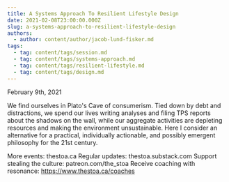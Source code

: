 ```yaml
---
title: A Systems Approach To Resilient Lifestyle Design
date: 2021-02-08T23:00:00.000Z
slug: a-systems-approach-to-resilient-lifestyle-design
authors:
  - author: content/author/jacob-lund-fisker.md
tags:
  - tag: content/tags/session.md
  - tag: content/tags/systems-approach.md
  - tag: content/tags/resilient-lifestyle.md
  - tag: content/tags/design.md
---
```


February 9th, 2021

We find ourselves in Plato's Cave of consumerism. Tied down by debt and distractions, we spend our lives writing analyses and filing TPS reports about the shadows on the wall, while our aggregate activities are depleting resources and making the environment unsustainable. Here I consider an alternative for a practical, individually actionable, and possibly emergent philosophy for the 21st century.

More events: thestoa.ca
Regular updates: thestoa.substack.com
Support stealing the culture: patreon.com/the_stoa
Receive coaching with resonance: https://www.thestoa.ca/coaches
